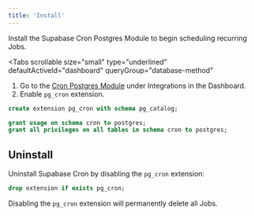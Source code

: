 ```yaml
---
title: 'Install'
---
```


Install the Supabase Cron Postgres Module to begin scheduling recurring Jobs.

<Tabs
  scrollable
  size="small"
  type="underlined"
  defaultActiveId="dashboard"
  queryGroup="database-method"
>
<TabPanel id="dashboard" label="Dashboard">

1. Go to the [Cron Postgres Module](https://supabase.com/dashboard/project/_/integrations/cron/overview) under Integrations in the Dashboard.
2. Enable `pg_cron` extension.

</TabPanel>
<TabPanel id="sql" label="SQL">

```sql
create extension pg_cron with schema pg_catalog;

grant usage on schema cron to postgres;
grant all privileges on all tables in schema cron to postgres;
```

</TabPanel>
</Tabs>

## Uninstall

Uninstall Supabase Cron by disabling the `pg_cron` extension:

```sql
drop extension if exists pg_cron;
```

<Admonition type="warning">

Disabling the `pg_cron` extension will permanently delete all Jobs.

</Admonition>
